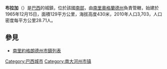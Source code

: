 '''布拉加'''（{{lang-pt|Braga}}）是[[巴西|巴西]]的城鎮，位於該國[[巴西南部|南部]]，由[[南里奧格蘭德州|南里奧格蘭德州]]負責管轄，始建於1965年12月15日，面積129平方公里，海拔高度430米，2010年人口3,703，人口密度每平方公里28.71人。

== 參見 ==
* [[南里約格朗德州市鎮列表|南里約格朗德州市鎮列表]]
{{coord|27|36|50|S|53|44|20|W|region:BR_source:kolossus-nlwiki|display=title}}

{{Brazil-geo-stub}}
{{南里約格朗德州市鎮}}
[[Category:巴西城市|Category:巴西城市]]
[[Category:南大河州市镇|Category:南大河州市镇]]